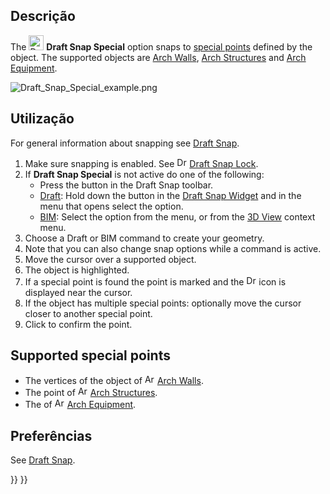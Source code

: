 <languages/>

<div class="mw-translate-fuzzy">
{{Docnav
|[[Draft_Snap_Parallel/pt-br|Paralelo]]
|[[Draft_Snap_Near/pt-br|Perto]]
|[[Draft_Workbench/pt-br|Draft]]
|IconL=Draft_Snap_Parallel.svg
|IconR=Draft_Snap_Near.svg
|IconC=Workbench_Draft.svg
}}
</div>

{{GuiCommand
|Name=Draft Snap Special
|MenuLocation=Snapping → Snap Special
|Workbenches=[[Draft_Workbench|Draft]], [[BIM_Workbench|BIM]]
|Version=0.17
|SeeAlso=[[Draft_Snap|Draft Snap]], [[Draft_Snap_Lock|Draft Snap Lock]]
}}

<span id="Description"></span>
== Descrição == 

The [[Image:Draft_Snap_Special.svg|24px]] '''Draft Snap Special''' option snaps to [[#Supported_special_points|special points]] defined by the object. The supported objects are [[Arch_Wall|Arch Walls]], [[Arch_Structure|Arch Structures]] and [[Arch_Equipment|Arch Equipment]].

[[Image:Draft_Snap_Special_example.png]]
{{Caption|Snapping the second point of a line to a special point of an  Arch Wall, which is a vertex of its Base object}}

<span id="Usage"></span>
== Utilização ==

For general information about snapping see [[Draft_Snap|Draft Snap]].

# Make sure snapping is enabled. See [[Image:Draft_Snap_Lock.svg|16px]] [[Draft_Snap_Lock|Draft Snap Lock]].
# If '''Draft Snap Special''' is not active do one of the following:
#* Press the {{Button|[[Image:Draft_Snap_Special.svg|16px]] [[Draft_Snap_Special|Snap Special]]}} button in the Draft Snap toolbar.
#* [[Draft_Workbench|Draft]]: Hold down the {{Button|[[Image:Draft_Snap_Lock.svg|x16px]][[Image:Toolbar_flyout_arrow.svg|x16px]]}} button in the [[Draft_Snap_Widget|Draft Snap Widget]] and in the menu that opens select the {{MenuCommand|[[Image:Draft_Snap_Special.svg|16px]] Snap Special}} option.
#* [[BIM_Workbench|BIM]]: Select the {{MenuCommand|Snapping → [[Image:Draft_Snap_Special.svg|16px]] Snap Special}} option from the menu, or from the [[3D_View|3D View]] context menu.
# Choose a Draft or BIM command to create your geometry.
# Note that you can also change snap options while a command is active.
# Move the cursor over a supported object.
# The object is highlighted.
# If a special point is found the point is marked and the [[Image:Draft_Snap_Special.svg|16px]] icon is displayed near the cursor.
# If the object has multiple special points: optionally move the cursor closer to another special point.
# Click to confirm the point.

==Supported special points==

* The vertices of the {{PropertyData|Base}} object of [[Image:Arch_Wall.svg|16px]] [[Arch_Wall|Arch Walls]].
* The {{PropertyData|Placement}} point of [[Image:Arch_Structure.svg|16px]] [[Arch_Structure|Arch Structures]].
* The {{PropertyData|Snap Points}} of [[Image:Arch_Equipment.svg|16px]] [[Arch_Equipment|Arch Equipment]].

<span id="Preferences"></span>
== Preferências ==

See [[Draft_Snap#Preferences|Draft Snap]].


<div class="mw-translate-fuzzy">
{{Docnav
|[[Draft_Snap_Parallel/pt-br|Paralelo]]
|[[Draft_Snap_Near/pt-br|Perto]]
|[[Draft_Workbench/pt-br|Draft]]
|IconL=Draft_Snap_Parallel.svg
|IconR=Draft_Snap_Near.svg
|IconC=Workbench_Draft.svg
}}
</div>

{{Draft Tools navi{{#translation:}}}}
{{Userdocnavi{{#translation:}}}}